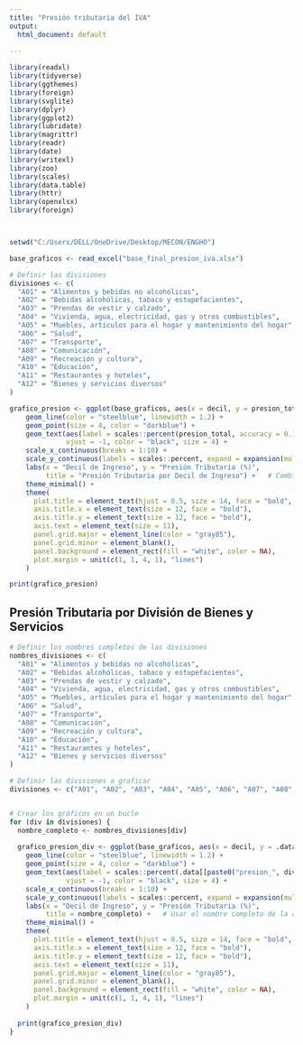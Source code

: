 ---
title: "Presión tributaria del IVA"
output: 
  html_document: default
    
---

```{r setup, include=FALSE}
library(readxl)
library(tidyverse)
library(ggthemes)
library(foreign)
library(svglite)
library(dplyr)
library(ggplot2)
library(lubridate)
library(magrittr)
library(readr)
library(date)
library(writexl)
library(zoo)
library(scales)
library(data.table)
library(httr)
library(openxlsx)
library(foreign)



setwd("C:/Users/DELL/OneDrive/Desktop/MECON/ENGHO")

base_graficos <- read_excel("base_final_presion_iva.xlsx")

# Definir las divisiones
divisiones <- c(
  "A01" = "Alimentos y bebidas no alcohólicas",
  "A02" = "Bebidas alcohólicas, tabaco y estupefacientes",
  "A03" = "Prendas de vestir y calzado",
  "A04" = "Vivienda, agua, electricidad, gas y otros combustibles",
  "A05" = "Muebles, artículos para el hogar y mantenimiento del hogar",
  "A06" = "Salud",
  "A07" = "Transporte",
  "A08" = "Comunicación",
  "A09" = "Recreación y cultura",
  "A10" = "Educación",
  "A11" = "Restaurantes y hoteles",
  "A12" = "Bienes y servicios diversos"
)
```



```{r echo=FALSE}
grafico_presion <- ggplot(base_graficos, aes(x = decil, y = presion_total)) +
    geom_line(color = "steelblue", linewidth = 1.2) +
    geom_point(size = 4, color = "darkblue") +
    geom_text(aes(label = scales::percent(presion_total, accuracy = 0.1)), 
              vjust = -1, color = "black", size = 4) +
    scale_x_continuous(breaks = 1:10) +
    scale_y_continuous(labels = scales::percent, expand = expansion(mult = c(0.05, 0.2))) +
    labs(x = "Decil de Ingreso", y = "Presión Tributaria (%)", 
         title = "Presión Tributaria por Decil de Ingreso") +   # Cambié el paste() por texto simple
    theme_minimal() +
    theme(
      plot.title = element_text(hjust = 0.5, size = 14, face = "bold", margin = margin(b = 15)),
      axis.title.x = element_text(size = 12, face = "bold"),
      axis.title.y = element_text(size = 12, face = "bold"),
      axis.text = element_text(size = 11),
      panel.grid.major = element_line(color = "gray85"),
      panel.grid.minor = element_blank(),
      panel.background = element_rect(fill = "white", color = NA),
      plot.margin = unit(c(1, 1, 4, 1), "lines")
    )

print(grafico_presion)

```

## Presión Tributaria por División de Bienes y Servicios


```{r echo=FALSE}

# Definir los nombres completos de las divisiones
nombres_divisiones <- c(
  "A01" = "Alimentos y bebidas no alcohólicas",
  "A02" = "Bebidas alcohólicas, tabaco y estupefacientes",
  "A03" = "Prendas de vestir y calzado",
  "A04" = "Vivienda, agua, electricidad, gas y otros combustibles",
  "A05" = "Muebles, artículos para el hogar y mantenimiento del hogar",
  "A06" = "Salud",
  "A07" = "Transporte",
  "A08" = "Comunicación",
  "A09" = "Recreación y cultura",
  "A10" = "Educación",
  "A11" = "Restaurantes y hoteles",
  "A12" = "Bienes y servicios diversos"
)

# Definir las divisiones a graficar
divisiones <- c("A01", "A02", "A03", "A04", "A05", "A06", "A07", "A08", "A09", "A10", "A11", "A12")


# Crear los gráficos en un bucle
for (div in divisiones) {
  nombre_completo <- nombres_divisiones[div]
  
  grafico_presion_div <- ggplot(base_graficos, aes(x = decil, y = .data[[paste0("presion_", div)]])) +
    geom_line(color = "steelblue", linewidth = 1.2) +
    geom_point(size = 4, color = "darkblue") +
    geom_text(aes(label = scales::percent(.data[[paste0("presion_", div)]], accuracy = 0.1)), 
              vjust = -1, color = "black", size = 4) +
    scale_x_continuous(breaks = 1:10) +
    scale_y_continuous(labels = scales::percent, expand = expansion(mult = c(0.05, 0.2))) +
    labs(x = "Decil de Ingreso", y = "Presión Tributaria (%)", 
         title = nombre_completo) +   # Usar el nombre completo de la división
    theme_minimal() +
    theme(
      plot.title = element_text(hjust = 0.5, size = 14, face = "bold", margin = margin(b = 15)),
      axis.title.x = element_text(size = 12, face = "bold"),
      axis.title.y = element_text(size = 12, face = "bold"),
      axis.text = element_text(size = 11),
      panel.grid.major = element_line(color = "gray85"),
      panel.grid.minor = element_blank(),
      panel.background = element_rect(fill = "white", color = NA),
      plot.margin = unit(c(1, 1, 4, 1), "lines")
    )
  
  print(grafico_presion_div)
}

```

